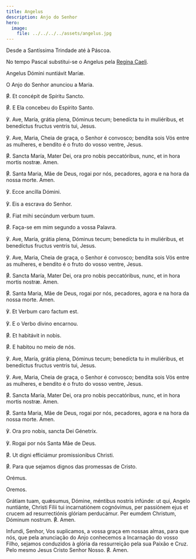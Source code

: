 ```yaml
---
title: Angelus
description: Anjo do Senhor
hero:
  image:
    file: ../../../../assets/angelus.jpg
---
```


<aside>
Desde a Santíssima Trindade até à Páscoa.

No tempo Pascal substitui-se o Angelus pela [Regina Caeli](/devocionario/antifonas/reginacaeli).

</aside>

<div class="side-by-side not-content">

Angelus Dómini nuntiávit Maríæ.

O Anjo do Senhor anunciou a Maria.

<span class="text-red-500">℟.</span> Et concépit de Spíritu Sancto.

<span class="text-red-500">℟.</span> E Ela concebeu do Espírito Santo.

℣. Ave, María, grátia plena, Dóminus tecum; benedícta tu in muliéribus, et benedíctus fructus ventris tui, Jesus.

℣. Ave, Maria, Cheia de graça, o Senhor é convosco; bendita sois Vós entre as mulheres, e bendito é o fruto do vosso ventre, Jesus.

<span class="text-red-500">℟.</span> Sancta María, Mater Dei, ora pro nobis peccatóribus,
nunc, et in hora mortis nostræ. Amen.

<span class="text-red-500">℟.</span> Santa Maria, Mãe de Deus, rogai por nós, pecadores,
agora e na hora da nossa morte. Amen.

℣. Ecce ancílla Dómini.

℣. Eis a escrava do Senhor.

<span class="text-red-500">℟.</span> Fiat mihi secúndum verbum tuum.

<span class="text-red-500">℟.</span> Faça-se em mim segundo a vossa Palavra.

℣. Ave, María, grátia plena, Dóminus tecum; benedícta tu in muliéribus, et benedíctus fructus ventris tui, Jesus.

℣. Ave, Maria, Cheia de graça, o Senhor é convosco; bendita sois Vós entre as mulheres, e bendito é o fruto do vosso ventre, Jesus.

<span class="text-red-500">℟.</span> Sancta María, Mater Dei, ora pro nobis peccatóribus,
nunc, et in hora mortis nostræ. Amen.

<span class="text-red-500">℟.</span> Santa Maria, Mãe de Deus, rogai por nós, pecadores,
agora e na hora da nossa morte. Amen.

℣. Et Verbum caro factum est.

℣. E o Verbo divino encarnou.

<span class="text-red-500">℟.</span> Et habitávit in nobis.

<span class="text-red-500">℟.</span> E habitou no meio de nós.

℣. Ave, María, grátia plena, Dóminus tecum; benedícta tu in muliéribus, et benedíctus fructus ventris tui, Jesus.

℣. Ave, Maria, Cheia de graça, o Senhor é convosco; bendita sois Vós entre as mulheres, e bendito é o fruto do vosso ventre, Jesus.

<span class="text-red-500">℟.</span> Sancta María, Mater Dei, ora pro nobis peccatóribus,
nunc, et in hora mortis nostræ. Amen.

<span class="text-red-500">℟.</span> Santa Maria, Mãe de Deus, rogai por nós, pecadores,
agora e na hora da nossa morte. Amen.

℣. Ora pro nobis, sancta Dei Génetríx.

℣. Rogai por nós Santa Mãe de Deus.

<span class="text-red-500">℟.</span> Ut digni efficiámur promissionibus Christi.

<span class="text-red-500">℟.</span> Para que sejamos dignos das promessas de Cristo.

<span class="text-red-500 text-center">Orémus.</span>

<span class="text-red-500 text-center">Oremos.</span>

Grátiam tuam, quǽsumus, Dómine, méntibus nostris infúnde: ut qui, Angelo nuntiánte, Christi Fílii tui incarnatiónem cognóvimus, per passiónem ejus et crucem ad resurrectiónis glóriam perducámur. Per eumdem Christum, Dóminum nostrum. <span class="text-red-500">℟.</span> Amen.

Infundi, Senhor, Vos suplicamos, a vossa graça em nossas almas, para que nós, que pela anunciação do Anjo conhecemos a Incarnação do vosso Filho, sejamos conduzidos à glória da ressurreição pela sua Paixão e Cruz. Pelo mesmo Jesus Cristo Senhor Nosso. <span class="text-red-500">℟.</span> Amen.

</div>

